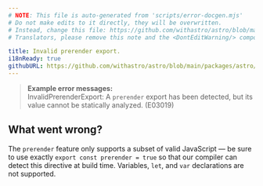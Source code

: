 ```yaml
---
# NOTE: This file is auto-generated from 'scripts/error-docgen.mjs'
# Do not make edits to it directly, they will be overwritten.
# Instead, change this file: https://github.com/withastro/astro/blob/main/packages/astro/src/core/errors/errors-data.ts
# Translators, please remove this note and the <DontEditWarning/> component.

title: Invalid prerender export.
i18nReady: true
githubURL: https://github.com/withastro/astro/blob/main/packages/astro/src/core/errors/errors-data.ts
---
```


<DontEditWarning />


> **Example error messages:**<br/>InvalidPrerenderExport: A `prerender` export has been detected, but its value cannot be statically analyzed. (E03019)

## What went wrong?
The `prerender` feature only supports a subset of valid JavaScript — be sure to use exactly `export const prerender = true` so that our compiler can detect this directive at build time. Variables, `let`, and `var` declarations are not supported.



